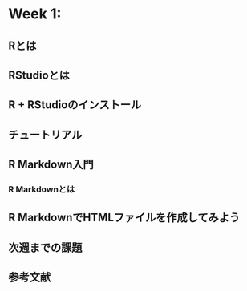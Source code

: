 # Week 1:  

## Rとは

## RStudioとは

## R + RStudioのインストール

## チュートリアル

## R Markdown入門
### R Markdownとは

## R MarkdownでHTMLファイルを作成してみよう

## 次週までの課題


## 参考文献
